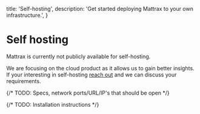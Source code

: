   title: 'Self-hosting',
  description:
    'Get started deploying Mattrax to your own infrastructure.',
}

# Self hosting

<WarningNote>
  Mattrax is currently not publicly available for self-hosting.

  We are focusing on the cloud product as it allows us to gain better insights. <br />
  If your interesting in self-hosting [reach out](mailto:hello@mattrax.app) and we can discuss your requirements.
</WarningNote>

{/* TODO: Specs, network ports/URL/IP's that should be open */}

{/* TODO: Installation instructions */}